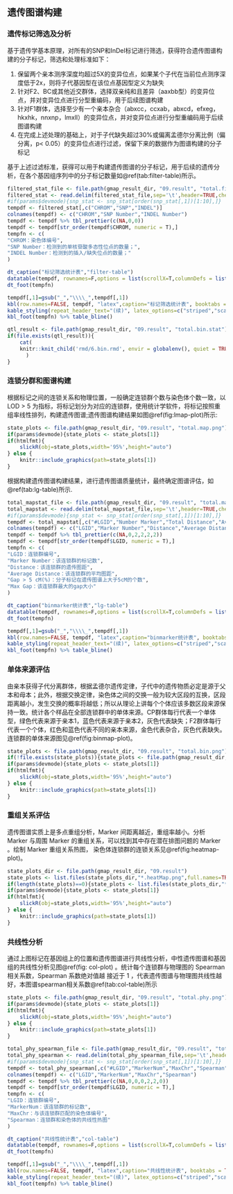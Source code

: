 ## 遗传图谱构建

### 遗传标记筛选及分析

基于遗传学基本原理，对所有的SNP和InDel标记进行筛选，获得符合遗传图谱构建的分子标记，筛选和处理标准如下：

1. 保留两个亲本测序深度均超过5X的变异位点，如果某个子代在当前位点测序深度低于2x，则将子代基因型在该位点基因型定义为缺失
2. 针对F2、BC或其他近交群体，选择双亲纯和且差异（aaxbb型）的变异位点，并对变异位点进行分型重编码，用于后续图谱构建
3. 针对F1群体，选择至少有一个亲本杂合（abxcc，ccxab，abxcd，efxeg，hkxhk，nnxnp，lmxll）的变异位点，并对变异位点进行分型重编码用于后续图谱构建
4. 在完成上述处理的基础上，对于子代缺失超过30%或偏离孟德尔分离比例（偏分离，p< 0.05）的变异位点进行过滤，保留下来的数据作为图谱构建的分子标记

基于上述过滤标准，获得可以用于构建遗传图谱的分子标记，用于后续的遗传分析，在各个基因组序列中的分子标记数量如\@ref(tab:filter-table)所示。

```r
filtered_stat_file <- file.path(gmap_result_dir, "09.result", "total.filtered.stat")
filtered_stat <- read.delim(filtered_stat_file,sep='\t',header=TRUE,check.names = FALSE)
#if(params$devmode){snp_stat <- snp_stat[order(snp_stat[,1])[1:10],]}
tempdf <- filtered_stat[,c("CHROM","SNP","INDEL")]
colnames(tempdf) <- c("CHROM","SNP Number","INDEL Number")
tempdf <- tempdf %>% tbl_prettier(c(NA,0,0))
tempdf <- tempdf[str_order(tempdf$CHROM, numeric = T),]
tempfn <- c(
"CHROM：染色体编号",
"SNP Number：检测到的单核苷酸多态性位点的数量；",
"INDEL Number：检测到的插入/缺失位点的数量；"
)
```
```r
dt_caption("标记筛选统计表","filter-table")
datatable(tempdf, rownames=F,options = list(scrollX=T,columnDefs = list(list(className = 'dt-center',targets='_all'))))
dt_foot(tempfn)
```

```r
tempdf[,1]=gsub("_","\\\\_",tempdf[,1])
kbl(row.names=FALSE, tempdf, "latex",caption="标记筛选统计表", booktabs = TRUE, longtable = TRUE, linesep=' ',escape=FALSE,align="c") %>%
kable_styling(repeat_header_text="(续)", latex_options=c("striped","scale_down","repeat_header"))%>%
kbl_foot(tempfn) %>% table_bline()
```

```r
qtl_result <- file.path(gmap_result_dir, "09.result", "total.bin.stat")
if(file.exists(qtl_result)){
    cat(
    knitr::knit_child('rmd/6.bin.rmd', envir = globalenv(), quiet = TRUE)
      )
}
```

### 连锁分群和图谱构建

根据标记之间的连锁关系和物理位置，一般确定连锁群个数与染色体个数一致，以LOD > 5 为指标，将标记划分为对应的连锁群，使用统计学软件，将标记按照重组率线性排列，构建遗传图谱;遗传图谱构建结果如图\@ref(fig:lmap-plot)所示:

```r
state_plots <- file.path(gmap_result_dir, "09.result", "total.map.png")
if(params$devmode){state_plots <- state_plots[1]}
if(htmlfmt){
    slickR(obj=state_plots,width='95%',height="auto")
} else {
    knitr::include_graphics(path=state_plots[1])
}
```

根据构建遗传图谱构建结果，进行遗传图谱质量统计，最终确定图谱评估，如\@ref(tab:lg-table)所示.

```r
total_mapstat_file <- file.path(gmap_result_dir, "09.result", "total.mapstat")
total_mapstat <- read.delim(total_mapstat_file,sep='\t',header=TRUE,check.names = FALSE)
#if(params$devmode){snp_stat <- snp_stat[order(snp_stat[,1])[1:10],]}
tempdf <- total_mapstat[,c("#LGID","Number Marker","Total Distance","Avarage Distance","Gap>5cM(%)","Max Gap")]
colnames(tempdf) <- c("LGID","Marker Number","Distance","Average Distance","Gap > 5 cM(\\%)","Max Gap")
tempdf <- tempdf %>% tbl_prettier(c(NA,0,2,2,2,2))
tempdf <- tempdf[str_order(tempdf$LGID, numeric = T),]
tempfn <- c(
"LGID：连锁群编号",
"Marker Number：该连锁群的标记数",
"Distance：该连锁群的遗传图距",
"Average Distance：该连锁群的平均图距",
"Gap > 5 cM(%)：分子标记在遗传图谱上大于5cM的个数",
"Max Gap：该连锁群最大的gap大小"
)
```
```r
dt_caption("binmarker统计表","lg-table")
datatable(tempdf, rownames=F,options = list(scrollX=T,columnDefs = list(list(className = 'dt-center',targets='_all'))))
dt_foot(tempfn)
```

```r
tempdf[,1]=gsub("_","\\\\_",tempdf[,1])
kbl(row.names=FALSE, tempdf, "latex",caption="binmarker统计表", booktabs = TRUE, longtable = TRUE, linesep=' ',escape=FALSE,align="c") %>%
kable_styling(repeat_header_text="(续)", latex_options=c("striped","scale_down","repeat_header"))%>%
kbl_foot(tempfn) %>% table_bline()
```

### 单体来源评估

由亲本获得子代分离群体，根据孟德尔遗传定律，子代中的遗传物质必定是源于父本和母本；此外，根据交换定律，染色体之间的交换一般为较大区段的互换，区段距离越小，发生交换的概率将越低；所以从理论上讲每个个体应该多数区段来源保持一致。统计各个样品在全部连锁群中的单体来源。CP群体每行代表一个单体型，绿色代表来源于亲本1，蓝色代表来源于亲本2，灰色代表缺失；F2群体每行代表一个个体，红色和蓝色代表不同的亲本来源，金色代表杂合，灰色代表缺失。连锁群的单体来源图见\@ref(fig:binmap-plot)。

```r
state_plots <- file.path(gmap_result_dir, "09.result", "total.bin.png")
if(!file.exists(state_plots)){state_plots <- file.path(gmap_result_dir, "09.result", "total.sexAver.bin.png")}
if(params$devmode){state_plots <- state_plots[1]}
if(htmlfmt){
    slickR(obj=state_plots,width='95%',height="auto")
} else {
    knitr::include_graphics(path=state_plots[1])
}
```

### 重组关系评估

遗传图谱实质上是多点重组分析，Marker 间距离越近，重组率越小。分析 Marker 与周围 Marker 的重组关系，可以找到其中存在潜在排图问题的 Marker 。绘制 Marker 重组关系热图， 染色体连锁群的连锁关系见\@ref(fig:heatmap-plot)。

```r
state_plots_dir <- file.path(gmap_result_dir, "09.result")
state_plots <- list.files(state_plots_dir,"*.heatMap.png",full.names=TRUE)
if(length(state_plots)==0){state_plots <- list.files(state_plots_dir,"*.heatMap.sexAver.png",full.names=TRUE)}
if(params$devmode){state_plots <- state_plots[1]}
if(htmlfmt){
    slickR(obj=state_plots,width='95%',height="auto")
} else {
    knitr::include_graphics(path=state_plots[1])
}
```

### 共线性分析

通过上图标记在基因组上的位置和遗传图谱进行共线性分析，中性遗传图谱和基因组的共线性分析见图\@ref(fig: col-plot) 。统计每个连锁群与物理图的 Spearman 相关系数，Spearman 系数绝对值越 接近于 1 ，代表遗传图谱与物理图共线性越好，本图谱spearman相关系数\@ref(tab:col-table)所示

```r
state_plots <- file.path(gmap_result_dir, "09.result", "total.phy.png")
if(params$devmode){state_plots <- state_plots[1]}
if(htmlfmt){
    slickR(obj=state_plots,width='95%',height="auto")
} else {
    knitr::include_graphics(path=state_plots[1])
}
```


```r
total_phy_spearman_file <- file.path(gmap_result_dir, "09.result", "total.phy.spearman.xls")
total_phy_spearman <- read.delim(total_phy_spearman_file,sep='\t',header=TRUE,check.names = FALSE)
#if(params$devmode){snp_stat <- snp_stat[order(snp_stat[,1])[1:10],]}
tempdf <- total_phy_spearman[,c("#LGID","MarkerNum","MaxChr","Spearman")]
colnames(tempdf) <- c("LGID","MarkerNum","MaxChr","Spearman")
tempdf <- tempdf %>% tbl_prettier(c(NA,0,0,0,2,2,0))
tempdf <- tempdf[str_order(tempdf$LGID, numeric = T),]
tempfn <- c(
"LGID：连锁群编号",
"MarkerNum：该连锁群的标记数",
"MaxChr：与该连锁群匹配的染色体编号",
"Spearman：连锁群和染色体的共线性热图"
)
```
```r
dt_caption("共线性统计表","col-table")
datatable(tempdf, rownames=F,options = list(scrollX=T,columnDefs = list(list(className = 'dt-center',targets='_all'))))
dt_foot(tempfn)
```

```r
tempdf[,1]=gsub("_","\\\\_",tempdf[,1])
kbl(row.names=FALSE, tempdf, "latex",caption="共线性统计表", booktabs = TRUE, longtable = TRUE, linesep=' ',escape=FALSE,align="c") %>%
kable_styling(repeat_header_text="(续)", latex_options=c("striped","scale_down","repeat_header"))%>%
kbl_foot(tempfn) %>% table_bline()
```
